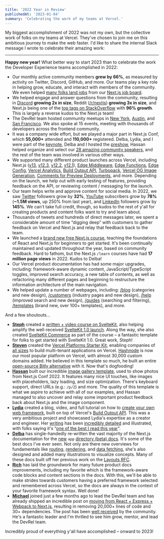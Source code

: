 ```yaml
---
title: '2022 Year in Review'
publishedAt: '2023-01-04'
summary: 'Celebrating the work of my teams at Vercel.'
---
```


My biggest accomplishment of 2022 was not my own, but the collective work of folks on my teams at Vercel. They've chosen to join me on this ambitious journey to make the web faster. I'd like to share the internal Slack message I wrote to celebrate their amazing work:

---

**Happy new year!** What better way to start 2023 than to celebrate the work the Developer Experience teams accomplished in 2022:

- Our monthly active community members **grew by 66%**, as measured by activity on Twitter, Discord, GitHub, and more. Our teams play a key role in helping grow, educate, and interact with members of the community. We even helped [many folks land jobs](https://twitter.com/nutlope/status/1512462016614703115) from our [Next.js job board](https://github.com/vercel/next.js/discussions/43787).
- We helped engage and answer questions from the community, resulting in [Discord](https://nextjs.org/discord) **growing 2x in size**, Reddit ([/r/nextjs](https://www.reddit.com/r/nextjs/)) **growing 3x in size**, and Next.js being one of the [top tags on StackOverflow](https://twitter.com/rauchg/status/1605997497976885248) with **96% growth**. This is largely a reverse kudos to the Next.js team!
- The DevRel team hosted community meetups in [New York](https://twitter.com/jaredpalmer/status/1509384199899332611), [Austin](https://twitter.com/leeerob/status/1531695305766445056), and [San Francisco](https://twitter.com/nutlope/status/1542927703166181377). We also spoke at 15 events, meeting with thousands of developers across the frontend community.
- It was a company wide effort, but we played a major part in Next.js Conf, which **55,000+** attended and **110,000+** registered. Delba, Lydia, and I were part of the [keynote](https://www.youtube.com/watch?v=NiknNI_0J48&list=PLBnKlKpPeagll1CCK08EvjqgCq0C_dXZq&index=4), Delba and I hosted the [preshow](https://www.youtube.com/watch?v=93D-XH0tNRY&list=PLBnKlKpPeagll1CCK08EvjqgCq0C_dXZq&index=2), Hassan helped organize and select our [28 amazing community speakers](https://www.youtube.com/playlist?list=PLBnKlKpPeagll1CCK08EvjqgCq0C_dXZq), and the rest of the team was involved in various other ways.
- We supported many different product launches across Vercel, including Next.js ([v13](https://nextjs.org/blog/next-13), [v12.3](https://nextjs.org/blog/next-12-3), [v12.2](https://nextjs.org/blog/next-12-2), [v12.1](https://nextjs.org/blog/next-12-1)), [Edge Middleware](https://vercel.com/blog/vercel-edge-middleware-dynamic-at-the-speed-of-static), [Edge Functions](https://vercel.com/blog/edge-functions-generally-available), [Edge Config](https://vercel.com/blog/edge-config-public-beta), [Vercel Analytics](https://vercel.com/blog/vercel-acquires-splitbee), [Build Output API](https://vercel.com/blog/build-output-api), [Turbopack](https://vercel.com/blog/turbopack), [Vercel OG Image Generation](https://vercel.com/blog/introducing-vercel-og-image-generation-fast-dynamic-social-card-images), [Comments for Preview Deployments](https://vercel.com/blog/making-live-reviews-a-reality-enhanced-preview-experience), and more. Depending on the launch, we help out with early testing of features, providing feedback on the API, or reviewing content / messaging for the launch.
- Our team helps write and approve content for social media. In 2022, we saw [Twitter](https://twitter.com/vercel) followers grow by **32%**, [YouTube](https://www.youtube.com/c/VercelHQ) subscribers grow by **78%** (**~1.5M views**, up 250% from last year), and [LinkedIn](https://www.linkedin.com/company/16181286/admin/) followers grow by **145%**. We can't take full credit, though, so kudos to the rest of y'all for creating products and content folks want to try and learn about.
- Thousands of tweets and hundreds of direct messages later, we spent a considerable amount of time “digging deep” with customers to gather feedback on Vercel and Next.js and relay that feedback back to the team.
- We launched a [brand new free Next.js course](https://twitter.com/delba_oliveira/status/1503409381081325571), teaching the foundations of React and Next.js for beginners to get started. It's been continually maintained and updated throughout the year, based on community feedback. Hard to fathom, but the Next.js `/learn` courses have had **17 million page views** in 2022. Kudos to Delba!
- Our Vercel product documentation has had some major upgrades, including: framework-aware dynamic content, JavaScript/TypeScript toggles, improved search accuracy, a new table of contents, as well as refactoring many different pages and beginning to restructure the information architecture of the main navigation.
- We helped update a number of webpages, including: [/blog](https://vercel.com/blog) (categories and new design), [/customers](https://vercel.com/customers) (industry pages and new design), [/help](https://vercel.com/help) (improved search and new design), [/guides](https://vercel.com/guides) (searching and filtering), [/templates](https://vercel.com/templates) (brand new, over 100+ templates), and more.

And a few shoutouts…

- **[Steph](https://twitter.com/steph_dietz_)** created a [written + video course on SvelteKit](https://vercel.com/docs/beginner-sveltekit), also helping amplify the well-received [SvelteKit 1.0 launch](https://svelte.dev/blog/announcing-sveltekit-1.0). Along the way, she also created [SvelteKit Commerce](https://vercel.com/templates/svelte/sveltekit-commerce) as part of the course – a fantastic template for folks to get started with SvelteKit 1.0. Great work, Steph!
- **[Steven](https://twitter.com/steventey)** created the [Vercel Platforms Starter Kit](https://demo.vercel.pub/platforms-starter-kit), enabling companies of [all sizes](https://twitter.com/bdougieYO/status/1484244164908752896) to build multi-tenant applications on Vercel. [Hashnode](https://townhall.hashnode.com/powerful-and-superfast-hashnode-blogs-now-powered-by-nextjs-11-and-vercel) is now our most popular platform on Vercel, with almost 30,000 custom domains added. He believed in this template so much, he built an entire [open-source Bitly alternative](https://twitter.com/steventey/status/1572958186667233282) with it. Now that's dogfooding!
- **[Hassan](https://twitter.com/nutlope)** built our incredible [image gallery template](https://vercel.com/templates/next.js/image-gallery-starter), used to show photos from Next.js Conf 2022. It features many nice UI touches, like images with placeholders, lazy loading, and size optimization. There's keyboard support, direct URLs (e.g.: `/p/2`) and more. The quality of this template is what we aspire to achieve with all of our examples, and Hassan managed to also uncover and relay some important product feedback back about Next.js and the image component.
- **[Lydia](https://twitter.com/lydiahallie)** created a blog, video, and full tutorial on how to [create your own web framework](https://vercel.com/blog/build-your-own-web-framework), built on top of Vercel's [Build Output API](https://twitter.com/vercel/status/1550488364851363840). This was a very ambitious project and showcased Lydia's expertise as a creator and engineer. Her [writing](https://twitter.com/lydiahallie/status/1504459707750174722) has been [incredibly detailed](https://twitter.com/lydiahallie/status/1601247706307256323) and illustrated, with folks saying it's “[one of the best I read this year](https://twitter.com/sebastienlorber/status/1602732309232459782)”.
- **[Delba](https://twitter.com/delba_oliveira)** has single-handedly re-written the vast majority of the Next.js documentation for the [new](https://beta.nextjs.org/docs) `app` [directory (beta) docs](https://beta.nextjs.org/docs). It's some of the best docs I've ever seen. Not only are there new overviews for fundamentals like [routing](https://beta.nextjs.org/docs/routing/fundamentals), [rendering](https://beta.nextjs.org/docs/rendering/fundamentals), and [data fetching](https://beta.nextjs.org/docs/data-fetching/fundamentals), she's also designed and added many illustrations to visualize concepts. Many of these docs built off her previous work on the [Layouts RFC](https://nextjs.org/blog/layouts-rfc).
- **[Rich](https://twitter.com/studio_hungry)** has laid the groundwork for many future product docs improvements, including my favorite which is the framework-aware code blocks and content sections in the docs. With this, we'll be able to make strides towards customers having a preferred framework selected and remembered across Vercel, so the docs are always in the context of your favorite framework syntax. Well done!
- **[Michael](https://twitter.com/manovotny)** joined just a few months ago to lead the DevRel team and has already shipped an incredible post on [moving from React + Express + Webpack to Next.js](https://vercel.com/blog/migrating-a-large-open-source-react-application-to-next-js-and-vercel), resulting in removing 20,000+ lines of code and 30+ dependencies. The post has been [well received](https://twitter.com/housecor/status/1609023938486575112) by the community. He's a fantastic leader and I'm thrilled to see him grow, mentor, and lead the DevRel team.

Incredibly proud of everything y'all have accomplished – onward to 2023!